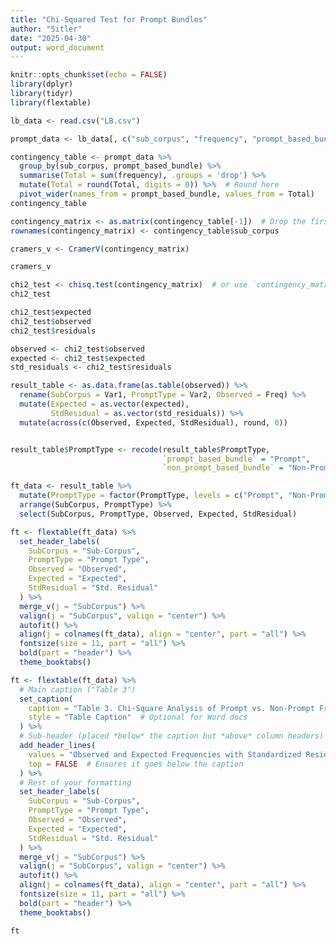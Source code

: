 ```yaml
---
title: "Chi-Squared Test for Prompt Bundles"
author: "Sitler"
date: "2025-04-30"
output: word_document
---
```


```r
knitr::opts_chunk$set(echo = FALSE)
library(dplyr)
library(tidyr)
library(flextable)

lb_data <- read.csv("LB.csv")

prompt_data <- lb_data[, c("sub_corpus", "frequency", "prompt_based_bundle")]

contingency_table <- prompt_data %>%
  group_by(sub_corpus, prompt_based_bundle) %>%
  summarise(Total = sum(frequency), .groups = 'drop') %>%
  mutate(Total = round(Total, digits = 0)) %>%  # Round here
  pivot_wider(names_from = prompt_based_bundle, values_from = Total)
contingency_table

contingency_matrix <- as.matrix(contingency_table[-1])  # Drop the first column (Sub.Corpus)
rownames(contingency_matrix) <- contingency_table$sub_corpus

cramers_v <- CramerV(contingency_matrix)

cramers_v

chi2_test <- chisq.test(contingency_matrix)  # or use `contingency_matrix`
chi2_test

chi2_test$expected
chi2_test$observed
chi2_test$residuals

observed <- chi2_test$observed
expected <- chi2_test$expected
std_residuals <- chi2_test$residuals

result_table <- as.data.frame(as.table(observed)) %>%
  rename(SubCorpus = Var1, PromptType = Var2, Observed = Freq) %>%
  mutate(Expected = as.vector(expected),
         StdResidual = as.vector(std_residuals)) %>%
  mutate(across(c(Observed, Expected, StdResidual), round, 0))


result_table$PromptType <- recode(result_table$PromptType,
                                  `prompt_based_bundle` = "Prompt",
                                  `non_prompt_based_bundle` = "Non-Prompt")
```

```r
ft_data <- result_table %>%
  mutate(PromptType = factor(PromptType, levels = c("Prompt", "Non-Prompt"))) %>%
  arrange(SubCorpus, PromptType) %>%
  select(SubCorpus, PromptType, Observed, Expected, StdResidual)

ft <- flextable(ft_data) %>%
  set_header_labels(
    SubCorpus = "Sub-Corpus",
    PromptType = "Prompt Type",
    Observed = "Observed",
    Expected = "Expected",
    StdResidual = "Std. Residual"
  ) %>%
  merge_v(j = "SubCorpus") %>%
  valign(j = "SubCorpus", valign = "center") %>%
  autofit() %>%
  align(j = colnames(ft_data), align = "center", part = "all") %>%
  fontsize(size = 11, part = "all") %>%
  bold(part = "header") %>%
  theme_booktabs()

ft <- flextable(ft_data) %>%
  # Main caption ("Table 3")
  set_caption(
    caption = "Table 3. Chi-Square Analysis of Prompt vs. Non-Prompt Frequencies",
    style = "Table Caption"  # Optional for Word docs
  ) %>%
  # Sub-header (placed *below* the caption but *above* column headers)
  add_header_lines(
    values = "Observed and Expected Frequencies with Standardized Residuals",
    top = FALSE  # Ensures it goes below the caption
  ) %>%
  # Rest of your formatting
  set_header_labels(
    SubCorpus = "Sub-Corpus",
    PromptType = "Prompt Type",
    Observed = "Observed",
    Expected = "Expected",
    StdResidual = "Std. Residual"
  ) %>%
  merge_v(j = "SubCorpus") %>%
  valign(j = "SubCorpus", valign = "center") %>%
  autofit() %>%
  align(j = colnames(ft_data), align = "center", part = "all") %>%
  fontsize(size = 11, part = "all") %>%
  bold(part = "header") %>%
  theme_booktabs()

ft
```

